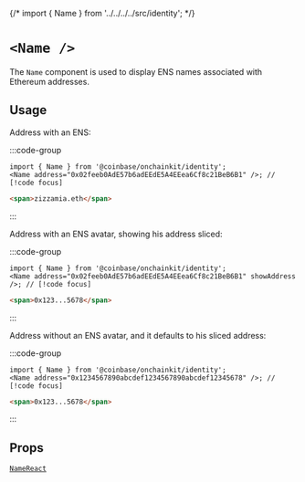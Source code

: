 {/* import { Name } from '../../../../src/identity'; */}

# `<Name />`

The `Name` component is used to display ENS names associated with Ethereum addresses.

## Usage

Address with an ENS:

:::code-group

```tsx [code]
import { Name } from '@coinbase/onchainkit/identity';
<Name address="0x02feeb0AdE57b6adEEdE5A4EEea6Cf8c21BeB6B1" />; // [!code focus]
```

```html [return html]
<span>zizzamia.eth</span>
```

:::

<App>
  <Name address="0x02feeb0AdE57b6adEEdE5A4EEea6Cf8c21BeB6B1" />
</App>

Address with an ENS avatar, showing his address sliced:

:::code-group

```tsx [code]
import { Name } from '@coinbase/onchainkit/identity';
<Name address="0x02feeb0AdE57b6adEEdE5A4EEea6Cf8c21BeB6B1" showAddress />; // [!code focus]
```

```html [return html]
<span>0x123...5678</span>
```

:::

<App>
  <Name address="0x1234567890abcdef1234567890abcdef12345678" showAddress />
</App>

Address without an ENS avatar, and it defaults to his sliced address:

:::code-group

```tsx [code]
import { Name } from '@coinbase/onchainkit/identity';
<Name address="0x1234567890abcdef1234567890abcdef12345678" />; // [!code focus]
```

```html [return html]
<span>0x123...5678</span>
```

:::

<App>
  <Name address="0x1234567890abcdef1234567890abcdef12345678" />
</App>

## Props

[`NameReact`](/identity/types#NameReact)
